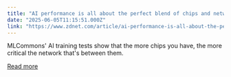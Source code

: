 ```yaml
---
title: "AI performance is all about the perfect blend of chips and networks, research suggests"
date: "2025-06-05T11:15:51.000Z"
link: "https://www.zdnet.com/article/ai-performance-is-all-about-the-perfect-blend-of-chips-and-networks-research-suggests/"
---
```


MLCommons' AI training tests show that the more chips you have, the more critical the network that's between them.

[Read more](https://www.zdnet.com/article/ai-performance-is-all-about-the-perfect-blend-of-chips-and-networks-research-suggests/)
